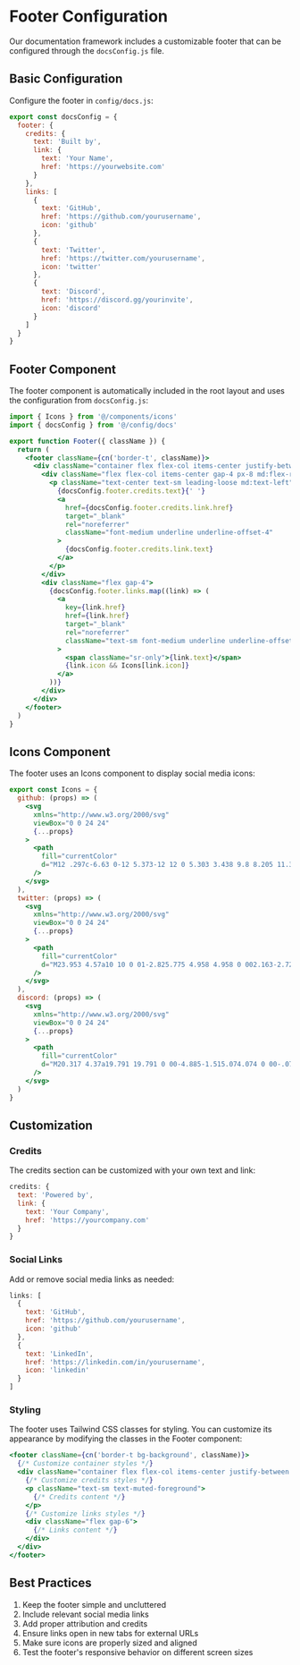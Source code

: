 # Footer Configuration

Our documentation framework includes a customizable footer that can be configured through the `docsConfig.js` file.

## Basic Configuration

Configure the footer in `config/docs.js`:

```js filename="config/docs.js"
export const docsConfig = {
  footer: {
    credits: {
      text: 'Built by',
      link: {
        text: 'Your Name',
        href: 'https://yourwebsite.com'
      }
    },
    links: [
      {
        text: 'GitHub',
        href: 'https://github.com/yourusername',
        icon: 'github'
      },
      {
        text: 'Twitter',
        href: 'https://twitter.com/yourusername',
        icon: 'twitter'
      },
      {
        text: 'Discord',
        href: 'https://discord.gg/yourinvite',
        icon: 'discord'
      }
    ]
  }
}
```

## Footer Component

The footer component is automatically included in the root layout and uses the configuration from `docsConfig.js`:

```jsx filename="components/Footer.jsx"
import { Icons } from '@/components/icons'
import { docsConfig } from '@/config/docs'

export function Footer({ className }) {
  return (
    <footer className={cn('border-t', className)}>
      <div className="container flex flex-col items-center justify-between gap-4 py-10 md:h-24 md:flex-row md:py-0">
        <div className="flex flex-col items-center gap-4 px-8 md:flex-row md:gap-2 md:px-0">
          <p className="text-center text-sm leading-loose md:text-left">
            {docsConfig.footer.credits.text}{' '}
            <a
              href={docsConfig.footer.credits.link.href}
              target="_blank"
              rel="noreferrer"
              className="font-medium underline underline-offset-4"
            >
              {docsConfig.footer.credits.link.text}
            </a>
          </p>
        </div>
        <div className="flex gap-4">
          {docsConfig.footer.links.map((link) => (
            <a
              key={link.href}
              href={link.href}
              target="_blank"
              rel="noreferrer"
              className="text-sm font-medium underline underline-offset-4"
            >
              <span className="sr-only">{link.text}</span>
              {link.icon && Icons[link.icon]}
            </a>
          ))}
        </div>
      </div>
    </footer>
  )
}
```

## Icons Component

The footer uses an Icons component to display social media icons:

```jsx filename="components/Icons.jsx"
export const Icons = {
  github: (props) => (
    <svg
      xmlns="http://www.w3.org/2000/svg"
      viewBox="0 0 24 24"
      {...props}
    >
      <path
        fill="currentColor"
        d="M12 .297c-6.63 0-12 5.373-12 12 0 5.303 3.438 9.8 8.205 11.385.6.113.82-.258.82-.577 0-.285-.01-1.04-.015-2.04-3.338.724-4.042-1.61-4.042-1.61C4.422 18.07 3.633 17.7 3.633 17.7c-1.087-.744.084-.729.084-.729 1.205.084 1.838 1.236 1.838 1.236 1.07 1.835 2.809 1.305 3.495.998.108-.776.417-1.305.76-1.605-2.665-.3-5.466-1.332-5.466-5.93 0-1.31.465-2.38 1.235-3.22-.135-.303-.54-1.523.105-3.176 0 0 1.005-.322 3.3 1.23.96-.267 1.98-.399 3-.405 1.02.006 2.04.138 3 .405 2.28-1.552 3.285-1.23 3.285-1.23.645 1.653.24 2.873.12 3.176.765.84 1.23 1.91 1.23 3.22 0 4.61-2.805 5.625-5.475 5.92.42.36.81 1.096.81 2.22 0 1.606-.015 2.896-.015 3.286 0 .315.21.69.825.57C20.565 22.092 24 17.592 24 12.297c0-6.627-5.373-12-12-12"
      />
    </svg>
  ),
  twitter: (props) => (
    <svg
      xmlns="http://www.w3.org/2000/svg"
      viewBox="0 0 24 24"
      {...props}
    >
      <path
        fill="currentColor"
        d="M23.953 4.57a10 10 0 01-2.825.775 4.958 4.958 0 002.163-2.723c-.951.555-2.005.959-3.127 1.184a4.92 4.92 0 00-8.384 4.482C7.69 8.095 4.067 6.13 1.64 3.162a4.822 4.822 0 00-.666 2.475c0 1.71.87 3.213 2.188 4.096a4.904 4.904 0 01-2.228-.616v.06a4.923 4.923 0 003.946 4.827 4.996 4.996 0 01-2.212.085 4.936 4.936 0 004.604 3.417 9.867 9.867 0 01-6.102 2.105c-.39 0-.779-.023-1.17-.067a13.995 13.995 0 007.557 2.209c9.053 0 13.998-7.496 13.998-13.985 0-.21 0-.42-.015-.63A9.935 9.935 0 0024 4.59z"
      />
    </svg>
  ),
  discord: (props) => (
    <svg
      xmlns="http://www.w3.org/2000/svg"
      viewBox="0 0 24 24"
      {...props}
    >
      <path
        fill="currentColor"
        d="M20.317 4.37a19.791 19.791 0 00-4.885-1.515.074.074 0 00-.079.037c-.21.375-.444.864-.608 1.25a18.27 18.27 0 00-5.487 0 12.64 12.64 0 00-.617-1.25.077.077 0 00-.079-.037A19.736 19.736 0 003.677 4.37a.07.07 0 00-.032.027C.533 9.046-.32 13.58.099 18.057a.082.082 0 00.031.057 19.9 19.9 0 005.993 3.03.078.078 0 00.084-.028 14.09 14.09 0 001.226-1.994.076.076 0 00-.041-.106 13.107 13.107 0 01-1.872-.892.077.077 0 01-.008-.128 10.2 10.2 0 00.372-.292.074.074 0 01.077-.01c3.928 1.793 8.18 1.793 12.062 0a.074.074 0 01.078.01c.12.098.246.198.373.292a.077.077 0 01-.006.127 12.299 12.299 0 01-1.873.892.077.077 0 00-.041.107c.36.698.772 1.362 1.225 1.993a.076.076 0 00.084.028 19.839 19.839 0 006.002-3.03.077.077 0 00.032-.054c.5-5.177-.838-9.674-3.549-13.66a.061.061 0 00-.031-.03zM8.02 15.33c-1.183 0-2.157-1.085-2.157-2.419 0-1.333.956-2.419 2.157-2.419 1.21 0 2.176 1.096 2.157 2.42 0 1.333-.956 2.418-2.157 2.418zm7.975 0c-1.183 0-2.157-1.085-2.157-2.419 0-1.333.955-2.419 2.157-2.419 1.21 0 2.176 1.096 2.157 2.42 0 1.333-.946 2.418-2.157 2.418z"
      />
    </svg>
  )
}
```

## Customization

### Credits

The credits section can be customized with your own text and link:

```js filename="config/docs.js"
credits: {
  text: 'Powered by',
  link: {
    text: 'Your Company',
    href: 'https://yourcompany.com'
  }
}
```

### Social Links

Add or remove social media links as needed:

```js filename="config/docs.js"
links: [
  {
    text: 'GitHub',
    href: 'https://github.com/yourusername',
    icon: 'github'
  },
  {
    text: 'LinkedIn',
    href: 'https://linkedin.com/in/yourusername',
    icon: 'linkedin'
  }
]
```

### Styling

The footer uses Tailwind CSS classes for styling. You can customize its appearance by modifying the classes in the Footer component:

```jsx filename="components/Footer.jsx"
<footer className={cn('border-t bg-background', className)}>
  {/* Customize container styles */}
  <div className="container flex flex-col items-center justify-between gap-4 py-8 md:flex-row">
    {/* Customize credits styles */}
    <p className="text-sm text-muted-foreground">
      {/* Credits content */}
    </p>
    {/* Customize links styles */}
    <div className="flex gap-6">
      {/* Links content */}
    </div>
  </div>
</footer>
```

## Best Practices

1. Keep the footer simple and uncluttered
2. Include relevant social media links
3. Add proper attribution and credits
4. Ensure links open in new tabs for external URLs
5. Make sure icons are properly sized and aligned
6. Test the footer's responsive behavior on different screen sizes 